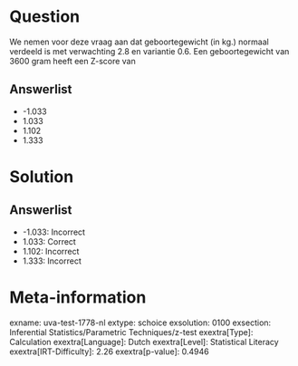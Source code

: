 Question
========

We nemen voor deze vraag aan dat geboortegewicht (in kg.) normaal
verdeeld is met verwachting 2.8 en variantie 0.6. Een geboortegewicht
van 3600 gram heeft een Z-score van

Answerlist
----------

* -1.033
* 1.033
* 1.102
* 1.333

Solution
========

Answerlist
----------

* -1.033: Incorrect
* 1.033: Correct
* 1.102: Incorrect
* 1.333: Incorrect

Meta-information
================
exname: uva-test-1778-nl
extype: schoice
exsolution: 0100
exsection: Inferential Statistics/Parametric Techniques/z-test
exextra[Type]: Calculation
exextra[Language]: Dutch
exextra[Level]: Statistical Literacy
exextra[IRT-Difficulty]: 2.26
exextra[p-value]: 0.4946
